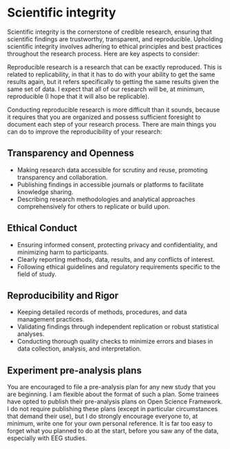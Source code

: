 # Scientific integrity {.unnumbered}

Scientific integrity is the cornerstone of credible research, ensuring that scientific findings are trustworthy, transparent, and reproducible. Upholding scientific integrity involves adhering to ethical principles and best practices throughout the research process. Here are key aspects to consider:

Reproducible research is a research that can be exactly reproduced. This is related to replicability, in that it has to do with your ability to get the same results again, but it refers specifically to getting the same results given the ​same set of data.​ I expect that all of our research will be, at minimum, reproducible (I hope that it will also be replicable).

Conducting reproducible research is more difficult than it sounds, because it requires that you are organized and possess sufficient foresight to document each step of your research process. There are main things you can do to improve the reproducibility of your research:

## Transparency and Openness

- Making research data accessible for scrutiny and reuse, promoting transparency and collaboration.
- Publishing findings in accessible journals or platforms to facilitate knowledge sharing.
- Describing research methodologies and analytical approaches comprehensively for others to replicate or build upon.

## Ethical Conduct

- Ensuring informed consent, protecting privacy and confidentiality, and minimizing harm to participants.
- Clearly reporting methods, data, results, and any conflicts of interest.
- Following ethical guidelines and regulatory requirements specific to the field of study.

## Reproducibility and Rigor

- Keeping detailed records of methods, procedures, and data management practices.
- Validating findings through independent replication or robust statistical analyses.
- Conducting thorough quality checks to minimize errors and biases in data collection, analysis, and interpretation.

## Experiment pre-analysis plans
You are encouraged to file a pre-analysis plan for any new study that you are beginning. I am flexible about the format of such a plan. Some trainees have opted to publish their pre-analysis plans on Open Science Framework. I do not require publishing these plans (except in particular circumstances that demand their use), but I do strongly encourage everyone to, at minimum, write one for your own personal reference. It is far too easy to forget what you planned to do at the start, before you saw any of the data, especially with EEG studies.